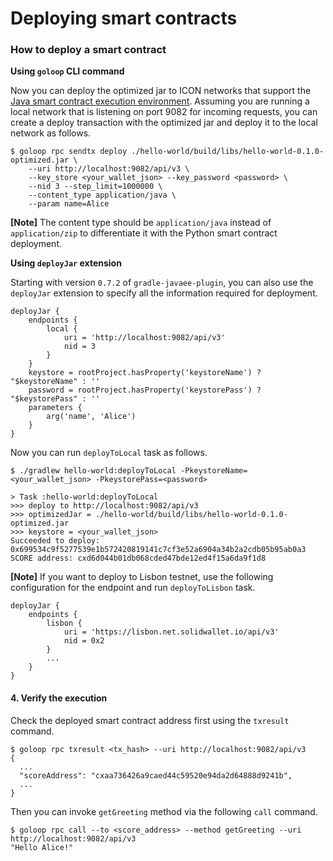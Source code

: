 # Deploying smart contracts

### How to deploy a smart contract

**Using `goloop` CLI command**

Now you can deploy the optimized jar to ICON networks that support the [Java smart contract execution environment](/develop-on-icon-chain/icon-execution-environments/java). Assuming you are running a local network that is listening on port 9082 for incoming requests, you can create a deploy transaction with the optimized jar and deploy it to the local network as follows.

```
$ goloop rpc sendtx deploy ./hello-world/build/libs/hello-world-0.1.0-optimized.jar \
    --uri http://localhost:9082/api/v3 \
    --key_store <your_wallet_json> --key_password <password> \
    --nid 3 --step_limit=1000000 \
    --content_type application/java \
    --param name=Alice
```

**\[Note]** The content type should be `application/java` instead of `application/zip` to differentiate it with the Python smart contract deployment.



**Using `deployJar` extension**

Starting with version `0.7.2` of `gradle-javaee-plugin`, you can also use the `deployJar` extension to specify all the information required for deployment.

```
deployJar {
    endpoints {
        local {
            uri = 'http://localhost:9082/api/v3'
            nid = 3
        }
    }
    keystore = rootProject.hasProperty('keystoreName') ? "$keystoreName" : ''
    password = rootProject.hasProperty('keystorePass') ? "$keystorePass" : ''
    parameters {
        arg('name', 'Alice')
    }
}
```

Now you can run `deployToLocal` task as follows.

```
$ ./gradlew hello-world:deployToLocal -PkeystoreName=<your_wallet_json> -PkeystorePass=<password>

> Task :hello-world:deployToLocal
>>> deploy to http://localhost:9082/api/v3
>>> optimizedJar = ./hello-world/build/libs/hello-world-0.1.0-optimized.jar
>>> keystore = <your_wallet_json>
Succeeded to deploy: 0x699534c9f5277539e1b572420819141c7cf3e52a6904a34b2a2cdb05b95ab0a3
SCORE address: cxd6d044b01db068cded47bde12ed4f15a6da9f1d8
```

**\[Note]** If you want to deploy to Lisbon testnet, use the following configuration for the endpoint and run `deployToLisbon` task.

```
deployJar {
    endpoints {
        lisbon {
            uri = 'https://lisbon.net.solidwallet.io/api/v3'
            nid = 0x2
        }
        ...
    }
}
```

####

#### 4. Verify the execution

Check the deployed smart contract address first using the `txresult` command.

```
$ goloop rpc txresult <tx_hash> --uri http://localhost:9082/api/v3
{
  ...
  "scoreAddress": "cxaa736426a9caed44c59520e94da2d64888d9241b",
  ...
}
```

Then you can invoke `getGreeting` method via the following `call` command.

```
$ goloop rpc call --to <score_address> --method getGreeting --uri http://localhost:9082/api/v3
"Hello Alice!"
```
